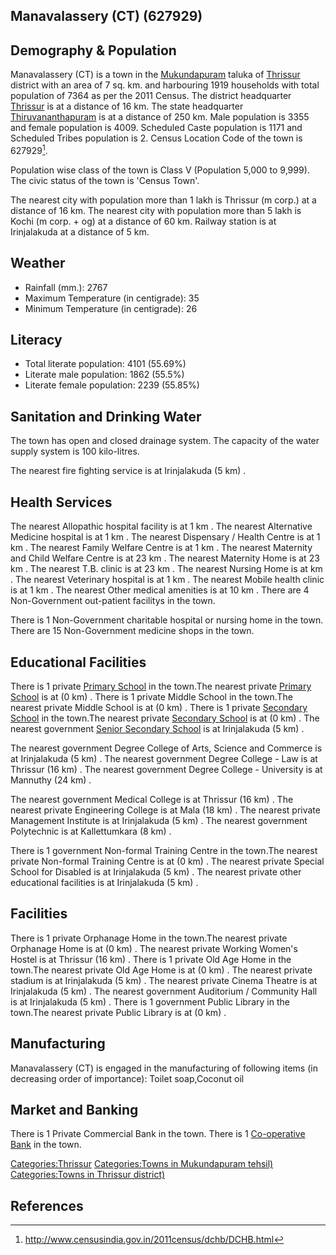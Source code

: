 {{Infobox settlement
| name=Manavalassery (CT)
| native_name=
| native_name_lang=
| other_name=
| nickname=
| settlement_type=Town
| image_skyline=
| image_alt=
| image_caption=
| pushpin_map=India Kerala
| pushpin_label_position=right
| pushpin_map_alt=
| pushpin_map_caption=Location in Kerala, India
| latd=
| latm=
| lats=
| latNS=
| longd=
| longm=
| longs=
| longEW=
| coordinates_display=inline,title
| subdivision_type=Country
| subdivision_name={{flag|India}}
| subdivision_type1=[[States and territories of India|State]]
| subdivision_name1=Kerala 
| subdivision_type2=[[List of districts of India|District]]
| subdivision_name2=Thrissur
| subdivision_type3=Tahsil
| subdivision_name3=Mukundapuram
| website=
| established_title=<!-- Established -->
| established_date=
| founder=
| named_for=
| government_type=
| governing_body=
| unit_pref=Metric
| area_footnotes=
| area_rank=
| area_total_km2=7
| elevation_footnotes=
| elevation_m=
| population_total=7364
| population_as_of=2011
| population_rank=
| population_density_km2=1052
| population_demonym=
| population_footnotes=
| demographics_type1=Languages=
| demographics1_title1=Official=
| demographics1_info1=[[Malayalam language|Malayalam]]
| timezone1=[[Indian Standard Time|IST]]
| utc_offset1==+5:30
| postal_code_type=[[Postal Index Number|PIN]]
| postal_code=
| area_code_type=Telephone code
| area_code=
| registration_plate=
| blank1_name_sec1=Nearest city
| blank1_info_sec1=[[Thrissur (m corp.)]]
| blank2_name_sec1=[[Human sex ratio|Sex ratio]]
| blank2_info_sec1=1194
| blank3_name_sec1=Literacy
| blank3_info_sec1=55.69%
| blank1_name_sec2=[[2011 Census of India|2011 census]] code
| blank1_info_sec2=627929
| footnotes=
}}

== Manavalassery (CT) (627929) ==

== Demography & Population ==

Manavalassery (CT) is a town in the [[Mukundapuram]] taluka of [[Thrissur]] district with an area of 7 sq. km. and harbouring 1919 households with total population of 7364 as per the 2011 Census. The district headquarter [[Thrissur]] is at a distance of 16 km. The state headquarter [[Thiruvananthapuram]] is at a distance of 250 km. Male population is 3355 and female population is 4009. Scheduled Caste population is 1171 and Scheduled Tribes population is 2. Census Location Code of the town is 627929<ref>http://www.censusindia.gov.in/2011census/dchb/DCHB.html</ref>.

Population wise class of the town is Class V (Population 5,000 to 9,999).
The civic status of the town is 'Census Town'.

The nearest city with population more than 1 lakh is Thrissur (m corp.) at a distance of 16 km. The nearest city with population more than 5 lakh is Kochi (m corp. + og)  at a distance of 60 km. Railway station is at Irinjalakuda at a distance of 5 km.


== Weather ==  
* Rainfall (mm.): 2767 
* Maximum Temperature (in centigrade): 35
* Minimum Temperature (in centigrade): 26


== Literacy ==  
* Total literate population: 4101 (55.69%)
* Literate male population: 1862 (55.5%)
* Literate female population: 2239 (55.85%)


== Sanitation and Drinking Water ==  
The town has open and closed drainage system.
The capacity of the water supply system is 100 kilo-litres.

The nearest fire fighting service is at Irinjalakuda (5 km) .


== Health Services ==
The nearest Allopathic hospital facility is at 1 km .
The nearest Alternative Medicine hospital is at 1 km .
The nearest Dispensary / Health Centre is at 1 km .
The nearest Family Welfare Centre is at 1 km .
The nearest Maternity and Child Welfare Centre is at 23 km .
The nearest Maternity Home is at 23 km .
The nearest T.B. clinic is at 23 km .
The nearest Nursing Home is at  km .
The nearest Veterinary hospital is at 1 km .
The nearest Mobile health clinic is at 1 km .
The nearest Other medical amenities is at 10 km .
There are 4 Non-Government out-patient facilitys in the town.

There is 1 Non-Government charitable hospital or nursing home in the town.
There are 15 Non-Government medicine shops in the town.


== Educational Facilities ==
There is 1 private [[Primary School]] in the town.The nearest private [[Primary School]] is at  (0 km) .
There is 1 private Middle School in the town.The nearest private Middle School is at  (0 km) .
There is 1 private [[Secondary School]] in the town.The nearest private [[Secondary School]] is at  (0 km) .
The nearest government [[Senior Secondary School]] is at Irinjalakuda (5 km) .
 
 
 
 
 
The nearest government Degree College of Arts, Science and Commerce is at Irinjalakuda (5 km) .
The nearest government Degree College - Law is at Thrissur (16 km) .
The nearest government Degree College - University is at Mannuthy (24 km) .
 
The nearest government Medical College is at Thrissur (16 km) .
The nearest private Engineering College is at Mala (18 km) .
The nearest private Management Institute is at Irinjalakuda (5 km) .
The nearest government Polytechnic is at Kallettumkara (8 km) .
 
There is 1 government Non-formal Training Centre in the town.The nearest private Non-formal Training Centre is at  (0 km) .
The nearest private Special School for Disabled is at Irinjalakuda (5 km) .
The nearest private other educational facilities is at Irinjalakuda (5 km) .


== Facilities ==
There is 1 private Orphanage Home in the town.The nearest private Orphanage Home is at  (0 km) .
The nearest private Working Women's Hostel is at Thrissur (16 km) .
There is 1 private Old Age Home in the town.The nearest private Old Age Home is at  (0 km) .
The nearest private stadium is at Irinjalakuda (5 km) .
The nearest private Cinema Theatre is at Irinjalakuda (5 km) .
The nearest government Auditorium / Community Hall is at Irinjalakuda (5 km) .
There is 1 government Public Library in the town.The nearest private Public Library is at  (0 km) .


== Manufacturing ==
Manavalassery (CT) is engaged in the manufacturing of following items (in decreasing order of importance): Toilet soap,Coconut oil


== Market and Banking ==

There is 1 Private Commercial Bank in the town.
There is 1 [[Co-operative Bank]] in the town.




[[Categories:Thrissur]]
[[Categories:Towns in Mukundapuram tehsil)]]
[[Categories:Towns in Thrissur district)]]


== References ==
{{Reflist}}


